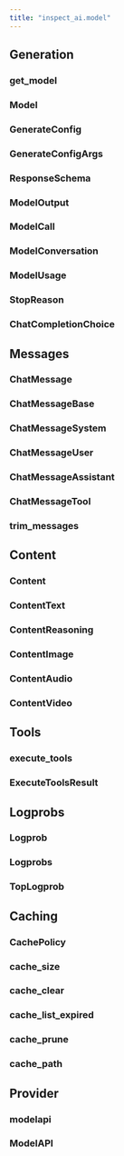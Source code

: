 ```yaml
---
title: "inspect_ai.model"
---
```


## Generation

### get_model
### Model
### GenerateConfig
### GenerateConfigArgs
### ResponseSchema
### ModelOutput
### ModelCall
### ModelConversation
### ModelUsage
### StopReason
### ChatCompletionChoice

## Messages

### ChatMessage
### ChatMessageBase
### ChatMessageSystem
### ChatMessageUser
### ChatMessageAssistant
### ChatMessageTool
### trim_messages

## Content

### Content
### ContentText
### ContentReasoning
### ContentImage
### ContentAudio
### ContentVideo

## Tools

### execute_tools
### ExecuteToolsResult

## Logprobs

### Logprob
### Logprobs
### TopLogprob

## Caching

### CachePolicy
### cache_size
### cache_clear
### cache_list_expired
### cache_prune
### cache_path

## Provider

### modelapi
### ModelAPI



